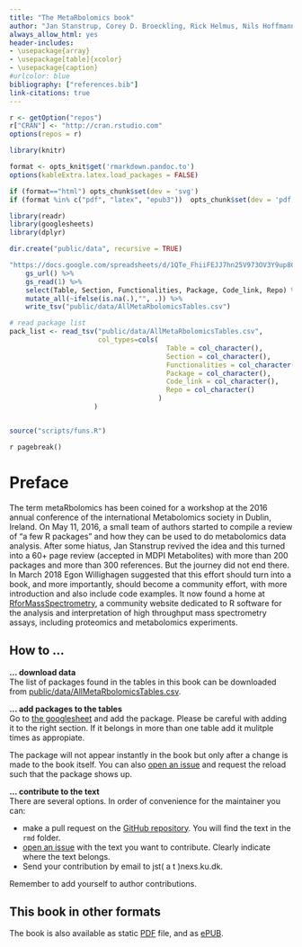 ```yaml
---
title: "The MetaRbolomics book"
author: "Jan Stanstrup, Corey D. Broeckling, Rick Helmus, Nils Hoffmann, Ewy Mathé, Thomas Naake, Luca Nicolotti, Kristian Peters, Johannes Rainer, Reza M. Salek, Tobias Schulze, Emma L. Schymanski, Michael A. Stravs, Etienne A Thévenot, Hendrik Treutler, Ralf J. M. Weber, Egon Willighagen, Michael Witting, Steffen Neumann"
always_allow_html: yes
header-includes:
- \usepackage{array}
- \usepackage[table]{xcolor}
- \usepackage{caption}
#urlcolor: blue
bibliography: ["references.bib"]
link-citations: true
---
```


```r
r <- getOption("repos")
r["CRAN"] <- "http://cran.rstudio.com"
options(repos = r)

library(knitr)

format <- opts_knit$get('rmarkdown.pandoc.to')
options(kableExtra.latex.load_packages = FALSE)

if (format=="html") opts_chunk$set(dev = 'svg')
if (format %in% c("pdf", "latex", "epub3"))  opts_chunk$set(dev = 'pdf')
```

```r
library(readr)
library(googlesheets)
library(dplyr)

dir.create("public/data", recursive = TRUE)

"https://docs.google.com/spreadsheets/d/1QTe_FhiiFEJJ7hn25V973OV3Y9up8CsiLXgZXgTg_UU/edit?usp=sharing" %>% 
    gs_url() %>% 
    gs_read(1) %>% 
    select(Table, Section, Functionalities, Package, Code_link, Repo) %>% 
    mutate_all(~ifelse(is.na(.),"", .)) %>% 
    write_tsv("public/data/AllMetaRbolomicsTables.csv")

# read package list
pack_list <- read_tsv("public/data/AllMetaRbolomicsTables.csv",
                      col_types=cols(
                                       Table = col_character(),
                                       Section = col_character(),
                                       Functionalities = col_character(),
                                       Package = col_character(),
                                       Code_link = col_character(),
                                       Repo = col_character()
                                     )
                     )


source("scripts/funs.R")
```


`r pagebreak()`

# Preface {-}

The term metaRbolomics has been coined for a workshop at the 2016
annual conference of the international Metabolomics society in Dublin,
Ireland. On May 11, 2016, a small team of authors started to compile a
review of "a few R packages" and how they can be used to do
metabolomics data analysis. After some hiatus, Jan Stanstrup revived
the idea and this turned into a 60+ page review (accepted in MDPI
Metabolites) with more than 200 packages and more than 300
references. But the journey did not end there. In March 2018 Egon
Willighagen suggested that this effort should turn into a book, and
more importantly, should become a community effort, with more
introduction and also include code examples. It now found a home at
[RforMassSpectrometry](https://rformassspectrometry.github.io/RforMassSpectrometry/),
a community website dedicated to R software for the analysis and
interpretation of high throughput mass spectrometry assays, including
proteomics and metabolomics experiments.

## How to ... {-}

**... download data**<br>
The list of packages found in the tables in this book can be downloaded from
[public/data/AllMetaRbolomicsTables.csv](public/data/AllMetaRbolomicsTables.csv).


**... add packages to the tables**<br>
Go to [the googlesheet](https://docs.google.com/spreadsheets/d/1QTe_FhiiFEJJ7hn25V973OV3Y9up8CsiLXgZXgTg_UU/edit?usp=sharing)
and add the package. Please be careful with adding it to the right section.
If it belongs in more than one table add it mulitple times as appropiate.

The package will not appear instantly in the book but only after a change is made to
the book itself. You can also [open an issue](https://github.com/rformassspectrometry/metaRbolomics-book/issues)
and request the reload such that the package shows up.


**... contribute to the text**<br>
There are several options. In order of convenience for the maintainer you can:

* make a pull request on the [GitHub repository](https://github.com/rformassspectrometry/metaRbolomics-book). You will find the text in the `rmd` folder.
* [open an issue](https://github.com/rformassspectrometry/metaRbolomics-book/issues) with the text you want to contribute. Clearly indicate where the text belongs.
* Send your contribution by email to jst( a t )nexs.ku.dk.

Remember to add yourself to author contributions.

## This book in other formats {-}

The book is also available as static [PDF](https://rformassspectrometry.github.io/metaRbolomics-book/The_MetaRbolomics_book.pdf)
file, and as [ePUB](https://rformassspectrometry.github.io/metaRbolomics-book/The_MetaRbolomics_book.epub).


